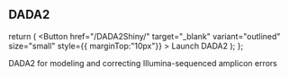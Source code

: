 

## DADA2



  return (
     <Button href="/DADA2Shiny/"   target="_blank"  variant="outlined" size="small"  style={{ marginTop:"10px"}} >
          Launch DADA2
        </Button>
  );
};


DADA2 for modeling and correcting Illumina-sequenced amplicon errors

<MyApp/>







